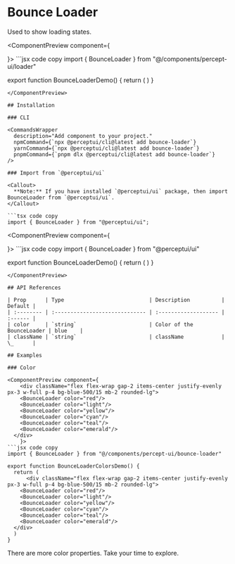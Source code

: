 
<h1 className="text-4xl font-bold mt-5">Bounce Loader</h1>
<p className="text-xl">
  Used to show loading states.
</p>
<IssueHeader source="components/Loader/Loader" />

<ComponentPreview component={
  <div className="flex items-center justify-center p-2 w-96 mx-auto">
    <BounceLoader/>
  </div>
    }>
```jsx code copy
import { BounceLoader } from "@/components/percept-ui/loader"

export function BounceLoaderDemo() {
  return (
    <Loader/>
  )
}
```
</ComponentPreview>

## Installation

### CLI

<CommandsWrapper
  description="Add component to your project."
  npmCommand={`npx @perceptui/cli@latest add bounce-loader`}
  yarnCommand={`npx @perceptui/cli@latest add bounce-loader`}
  pnpmCommand={`pnpm dlx @perceptui/cli@latest add bounce-loader`}
/>

### Import from `@perceptui/ui`

<Callout>
  **Note:** If you have installed `@perceptui/ui` package, then import BounceLoader from `@perceptui/ui`.
</Callout>

```tsx code copy
import { BounceLoader } from "@perceptui/ui";
```

<ComponentPreview component={
  <div className="flex items-center justify-center p-2 w-96 mx-auto">
    <BounceLoader/>
  </div>
    }>
```jsx code copy
import { BounceLoader } from "@perceptui/ui"

export function BounceLoaderDemo() {
  return (
    <BounceLoader/>
  )
}
```
</ComponentPreview>

## API References

| Prop      | Type                           | Description          | Default |
| :-------- | :----------------------------- | :------------------- | :------ |
| color     | `string`                       | Color of the BounceLoader | blue    |
| className | `string`                       | className            | \_      |

## Examples

### Color

<ComponentPreview component={
    <div className="flex flex-wrap gap-2 items-center justify-evenly px-3 w-full p-4 bg-blue-500/15 mb-2 rounded-lg">
    <BounceLoader color="red"/>
    <BounceLoader color="light"/>
    <BounceLoader color="yellow"/>
    <BounceLoader color="cyan"/>
    <BounceLoader color="teal"/>
    <BounceLoader color="emerald"/>
  </div>
    }>
```jsx code copy
import { BounceLoader } from "@/components/percept-ui/bounce-loader"

export function BounceLoaderColorsDemo() {
  return (
      <div className="flex flex-wrap gap-2 items-center justify-evenly px-3 w-full p-4 bg-blue-500/15 mb-2 rounded-lg">
    <BounceLoader color="red"/>
    <BounceLoader color="light"/>
    <BounceLoader color="yellow"/>
    <BounceLoader color="cyan"/>
    <BounceLoader color="teal"/>
    <BounceLoader color="emerald"/>
  </div>
  )
}
```
</ComponentPreview>

<Callout>There are more color properties. Take your time to explore.</Callout>
